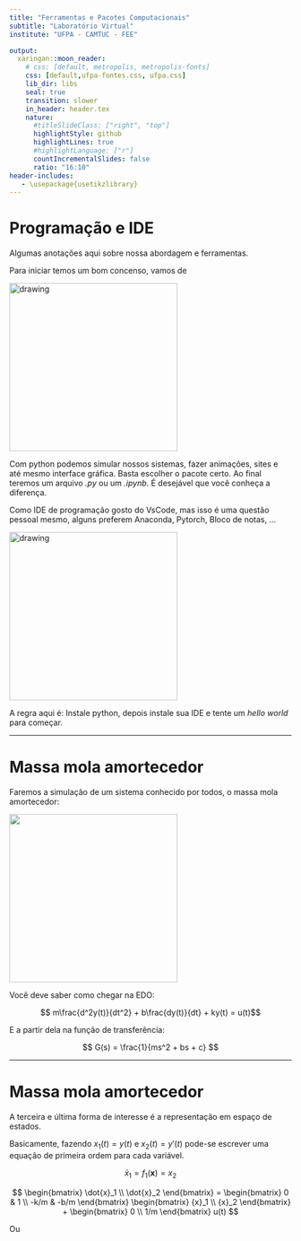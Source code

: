 ```yaml
---
title: "Ferramentas e Pacotes Computacionais"
subtitle: "Laboratório Virtual"
institute: "UFPA - CAMTUC - FEE"

output:
  xaringan::moon_reader:
    # css: [default, metropolis, metropolis-fonts]
    css: [default,ufpa-fontes.css, ufpa.css]
    lib_dir: libs
    seal: true
    transition: slower
    in_header: header.tex
    nature:
      #titleSlideClass: ["right", "top"]
      highlightStyle: github
      highlightLines: true
      #highlightLanguage: ["r"]
      countIncrementalSlides: false
      ratio: "16:10"
header-includes:
   - \usepackage{usetikzlibrary}
---
```


# Programação e IDE 

Algumas anotações aqui sobre nossa abordagem e ferramentas.

Para iniciar temos um bom concenso, vamos de

  <img src="https://www.python.org/static/img/python-logo@2x.png" alt="drawing" width="300"/>

Com python podemos simular nossos sistemas, fazer animações, sites e até mesmo interface gráfica. Basta escolher o pacote certo. Ao final teremos um arquivo *.py* ou um *.ipynb*. É desejável que você conheça a diferença.

  
  Como IDE de programação gosto do VsCode, mas isso é uma questão pessoal mesmo, alguns preferem Anaconda, Pytorch, Bloco de notas, ...
  
  <img src="https://www.shanebart.com/wp-content/uploads/2019/05/5k4h36j3h4j.png" alt="drawing" width="300"/>

  A regra aqui é: Instale python, depois instale sua IDE e tente um *hello world* para começar.

---

# Massa mola amortecedor

Faremos a simulação de um sistema conhecido por todos, o massa mola amortecedor:

<img src="mma.png" width="300" />

Você deve saber como chegar na EDO:

$$ m\frac{d^2y(t)}{dt^2} + b\frac{dy(t)}{dt} + ky(t) = u(t)$$

E a partir dela na função de transferência:

$$ G(s) = \frac{1}{ms^2 + bs + c} $$

---

# Massa mola amortecedor

A terceira e última forma de interesse é a representação em espaço de estados.

Basicamente, fazendo $x_1(t) = y(t)$ e $x_2(t) = y'(t)$ pode-se escrever uma 
equação de primeira ordem para cada variável.

$$
\dot{x}_1 = f_1(\bm{x}) = x_2
$$

$$
\begin{bmatrix}
  \dot{x}_1 \\
  \dot{x}_2
\end{bmatrix}
=
\begin{bmatrix}
  0 & 1 \\
  -k/m & -b/m
\end{bmatrix}
\begin{bmatrix}
  {x}_1 \\
  {x}_2
\end{bmatrix}
+
\begin{bmatrix}
  0 \\
  1/m
\end{bmatrix}
u(t)
$$

Ou


